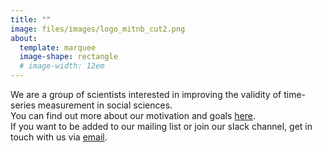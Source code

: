 ```yaml
---
title: ""
image: files/images/logo_mitnb_cut2.png
about: 
  template: marquee
  image-shape: rectangle
  # image-width: 12em
---
```


</center>
<p> We are a group of scientists interested in improving the validity of time-series measurement in social sciences. <br>
You can find out more about our motivation and goals [here](about/index.qmd). <br>
If you want to be added to our mailing list or join our slack channel, get in touch with us via [email](mailto:D.F.Maciejewski@tilburguniversity.edu). <p> 

</center>
<!-- Things to list here: -->

<!-- -   Explain homepage content briefly. -->
<!-- -   If you want to get in touch, please do so below. -->
<!-- -   Mention Slack somewhere - not sure how people could join, probably email to Laura? -->

<!-- Sign up for our mailing list here:  -->

<!-- ```{=html} -->
<!-- <div id="mc_embed_shell"> -->
<!--       <link href="//cdn-images.mailchimp.com/embedcode/classic-061523.css" rel="stylesheet" type="text/css"> -->
<!--   <style type="text/css"> -->
<!--         #mc_embed_signup{background:#fff; false;clear:left; font:14px Helvetica,Arial,sans-serif; width: 600px;} -->
<!--         /* Add your own Mailchimp form style overrides in your site stylesheet or in this style block. -->
<!--            We recommend moving this block and the preceding CSS link to the HEAD of your HTML file. */ -->
<!-- </style><style type="text/css"> -->
<!--         #mc-embedded-subscribe-form input[type=checkbox]{display: inline; width: auto;margin-right: 10px;} -->
<!-- #mergeRow-gdpr {margin-top: 20px;} -->
<!-- #mergeRow-gdpr fieldset label {font-weight: normal;} -->
<!-- #mc-embedded-subscribe-form .mc_fieldset{border:none;min-height: 0px;padding-bottom:0px;} -->
<!-- </style> -->
<!-- <div id="mc_embed_signup"> -->
<!--     <form action="https://gmail.us14.list-manage.com/subscribe/post?u=126bdde2c6ee544e51dcc861e&amp;id=2be87653f7&amp;v_id=3086&amp;f_id=00f1aee0f0" method="post" id="mc-embedded-subscribe-form" name="mc-embedded-subscribe-form" class="validate" target="_blank"> -->
<!--         <div id="mc_embed_signup_scroll"><h2>Subscribe</h2> -->
<!--             <div class="indicates-required"><span class="asterisk">*</span> indicates required</div> -->
<!--             <div class="mc-field-group"><label for="mce-EMAIL">Email Address <span class="asterisk">*</span></label><input type="email" name="EMAIL" class="required email" id="mce-EMAIL" required="" value=""></div><div class="mc-field-group"><label for="mce-FNAME">First Name <span class="asterisk">*</span></label><input type="text" name="FNAME" class="required text" id="mce-FNAME" required="" value=""></div><div class="mc-field-group"><label for="mce-LNAME">Last Name <span class="asterisk">*</span></label><input type="text" name="LNAME" class="required text" id="mce-LNAME" required="" value=""></div><div id="mergeRow-gdpr" class="mergeRow gdpr-mergeRow content__gdprBlock mc-field-group"><div class="content__gdpr"><label>Marketing Permissions</label><p>We take your data seriously! Please select all the ways you would like to hear from MITNB:</p><fieldset class="mc_fieldset gdprRequired mc-field-group" name="interestgroup_field"><label class="checkbox subfield" for="gdpr134981"><input type="checkbox" id="gdpr_134981" name="gdpr[134981]" class="gdpr" value="Y"><span>Newsletter</span></label><label class="checkbox subfield" for="gdpr134985"><input type="checkbox" id="gdpr_134985" name="gdpr[134985]" class="gdpr" value="Y"><span>New publications</span></label><label class="checkbox subfield" for="gdpr134989"><input type="checkbox" id="gdpr_134989" name="gdpr[134989]" class="gdpr" value="Y"><span>Events (in the future)</span></label></fieldset><p>You can unsubscribe at any time by clicking the link in the footer of our emails!</p></div><div class="content__gdprLegal"><p>We use Mailchimp as our marketing platform. By clicking below to subscribe, you acknowledge that your information will be transferred to Mailchimp for processing. <a href="https://mailchimp.com/legal/terms">Learn more</a> about Mailchimp's privacy practices.</p></div></div> -->
<!--         <div id="mce-responses" class="clear foot"> -->
<!--             <div class="response" id="mce-error-response" style="display: none;"></div> -->
<!--             <div class="response" id="mce-success-response" style="display: none;"></div> -->
<!--         </div> -->
<!--     <div style="position: absolute; left: -5000px;" aria-hidden="true"> -->
<!--         /* real people should not fill this in and expect good things - do not remove this or risk form bot signups */ -->
<!--         <input type="text" name="b_126bdde2c6ee544e51dcc861e_2be87653f7" tabindex="-1" value=""> -->
<!--     </div> -->
<!--         <div class="optionalParent"> -->
<!--             <div class="clear foot"> -->
<!--                 <input type="submit" name="subscribe" id="mc-embedded-subscribe" class="button" value="Subscribe"> -->
<!--                 <p style="margin: 0px auto;"><a href="http://eepurl.com/ixCq7w" title="Mailchimp - email marketing made easy and fun"><span style="display: inline-block; background-color: transparent; border-radius: 4px;"><img class="refferal_badge" src="https://digitalasset.intuit.com/render/content/dam/intuit/mc-fe/en_us/images/intuit-mc-rewards-text-dark.svg" alt="Intuit Mailchimp" style="width: 220px; height: 40px; display: flex; padding: 2px 0px; justify-content: center; align-items: center;"></span></a></p> -->
<!--             </div> -->
<!--         </div> -->
<!--     </div> -->
<!-- </form> -->
<!-- </div> -->
<!-- <script type="text/javascript" src="//s3.amazonaws.com/downloads.mailchimp.com/js/mc-validate.js"></script><script type="text/javascript">(function($) {window.fnames = new Array(); window.ftypes = new Array();fnames[0]='EMAIL';ftypes[0]='email';fnames[1]='FNAME';ftypes[1]='text';fnames[2]='LNAME';ftypes[2]='text';fnames[3]='ADDRESS';ftypes[3]='address';fnames[4]='PHONE';ftypes[4]='phone';fnames[5]='BIRTHDAY';ftypes[5]='birthday';fnames[6]='MMERGE6';ftypes[6]='text';fnames[7]='MMERGE7';ftypes[7]='dropdown';fnames[8]='MMERGE8';ftypes[8]='text';}(jQuery));var $mcj = jQuery.noConflict(true);</script></div> -->
<!-- ``` -->
